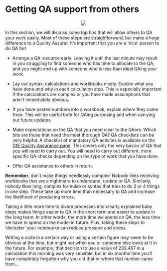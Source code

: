 # Getting QA support from others

<center>

![](https://miro.medium.com/max/687/1*q9j2k4-t5o-KZkzcEF27Pg.jpeg)

</center>

In this section, we will discuss some top tips that will allow others to QA your work easily. Most of these steps are straightforward, but make a huge difference to a Quality Assurer. It's important that you are a 'nice' person to do QA for!

* Arrange a QA resource early. Leaving it until the last minute may result in you struggling to find someone who has time to allocate to the QA, and you might end up with someone who is less than ideal QAing your work.

* Lay out syntax, calculations and workbooks nicely. Explain what you have done *and why* in each calculation step. This is especially important if the calculations are complex or you have made assumptions that aren't immediately obvious.

* If you have pasted numbers into a workbook, explain *where* they came from. This will be useful both for QAing purposing and when carrying out future updates.

* Make expectations on the QA that you need clear to the QAers. Which bits are those that need the most thorough QA? QA checklists can be very helpful. A checklist of mandatory QA activites is available on the [DfE Quality Assurance page](https://educationgovuk.sharepoint.com/sites/sarpi/g/SitePages/Quality-Assurance.aspx). This covers only the very basics of QA that you will need to carry out. You will need to carry out different, more specific QA checks depending on the type of work that you have done.

* Offer QA assistance to others in return.

**Remember**, don't make things needlessly complex! Nobody likes receiving workbooks that are a nightmare to understand, update or QA. Similarly, nobody likes long, complex formulae or syntax that tries to do 3 or 4 things in one step. These take up more time than necessary to QA and increase the likelihood of producing errors.

Taking a little more time to divide processes into clearly explained baby steps makes things easier to QA in the short term and easier to update in the long team. In other words, the more time we spend on QA, the less time we have to spend on the model in future. Plus, taking these steps to 'declutter' your notebooks can reduce pressure and stress.

Writing a code in a certain way or using a certain figure may seem to be obvious at the time, but might not when you or someone else looks at it in the future. For example, that decision to use a value of 233.467 in a calculation this morning was very sensible, but in six months time you'll have completely forgotten why you did that or where that number came from...